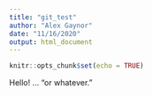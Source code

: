 ```yaml
---
title: "git_test"
author: "Alex Gaynor"
date: "11/16/2020"
output: html_document
---
```


```r
knitr::opts_chunk$set(echo = TRUE)
```

Hello! ... "or whatever."
